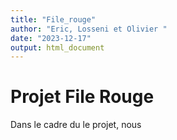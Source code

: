 ```yaml
---
title: "File_rouge"
author: "Eric, Losseni et Olivier "
date: "2023-12-17"
output: html_document
---
```

# Projet File Rouge

Dans le cadre du le projet, nous 


